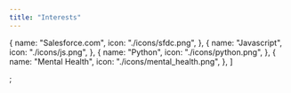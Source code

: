 ```yaml
---
title: "Interests"
---
```


  {
    name: "Salesforce.com",
    icon: "./icons/sfdc.png",
  },
  {
    name: "Javascript",
    icon: "./icons/js.png",
  },
  {
    name: "Python",
    icon: "./icons/python.png",
  },
  {
    name: "Mental Health",
    icon: "./icons/mental_health.png",
  },
]

;
